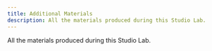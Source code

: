 ```yaml
---
title: Additional Materials
description: All the materials produced during this Studio Lab.
---
```


All the materials produced during this Studio Lab.


<LinkCard
  title="OneDrive Folder"
  description="This is the cloud folder with every final material"
  href="https://polimi365-my.sharepoint.com/:f:/g/personal/10705945_polimi_it/EhqWmK3XWqdHjFbv7OQuSKEB_GCF9NowIya348mz5t1msA?e=UWSFbs"
  target="_blank"
/>

<CardGrid>
  <LinkCard
    title="Concept Poster"
    href="/docs/Flocky_solution_poster_compressed.pdf"
  />
  <LinkCard title="VIVA Presentation" href="" target="_blank" />
  <LinkCard
    title="Figma Presentation"
    href="https://www.figma.com/proto/0alprXDjVcGmnzLjZ5wYNu/FDS-%7C-Presentations?page-id=921%3A32&type=design&node-id=990-93&viewport=1537%2C933%2C0.11&t=KzPVROhEzldDS8UR-1&scaling=scale-down&starting-point-node-id=990%3A93&mode=design"
    target="_blank"
  />
  <LinkCard
    title="Flocky GitHub"
    href="https://github.com/GianlucaZoni/Flocky"
    target="_blank"
  />
</CardGrid>
